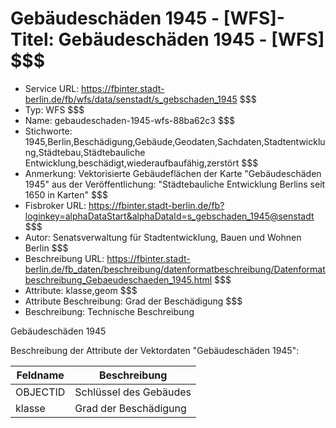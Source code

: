 # Gebäudeschäden 1945 - [WFS]- Titel: Gebäudeschäden 1945 - [WFS] $$$
- Service URL: https://fbinter.stadt-berlin.de/fb/wfs/data/senstadt/s_gebschaden_1945 $$$
- Typ: WFS $$$
- Name: gebaudeschaden-1945-wfs-88ba62c3 $$$
- Stichworte: 1945,Berlin,Beschädigung,Gebäude,Geodaten,Sachdaten,Stadtentwicklung,Städtebau,Städtebauliche Entwicklung,beschädigt,wiederaufbaufähig,zerstört $$$
- Anmerkung: Vektorisierte Gebäudeflächen der Karte "Gebäudeschäden 1945" aus der Veröffentlichung: "Städtebauliche Entwicklung Berlins seit 1650 in Karten" $$$
- Fisbroker URL: https://fbinter.stadt-berlin.de/fb?loginkey=alphaDataStart&alphaDataId=s_gebschaden_1945@senstadt $$$
- Autor: Senatsverwaltung für Stadtentwicklung, Bauen und Wohnen Berlin $$$
- Beschreibung URL: https://fbinter.stadt-berlin.de/fb_daten/beschreibung/datenformatbeschreibung/Datenformatbeschreibung_Gebaeudeschaeden_1945.html $$$
- Attribute: klasse,geom $$$
- Attribute Beschreibung: Grad der Beschädigung $$$
- Beschreibung: Technische Beschreibung 

Gebäudeschäden 1945

Beschreibung der Attribute der Vektordaten "Gebäudeschäden 1945":

| Feldname | Beschreibung           |
| -------- | ---------------------- |
| OBJECTID | Schlüssel des Gebäudes |
| klasse   | Grad der Beschädigung  | $$$
